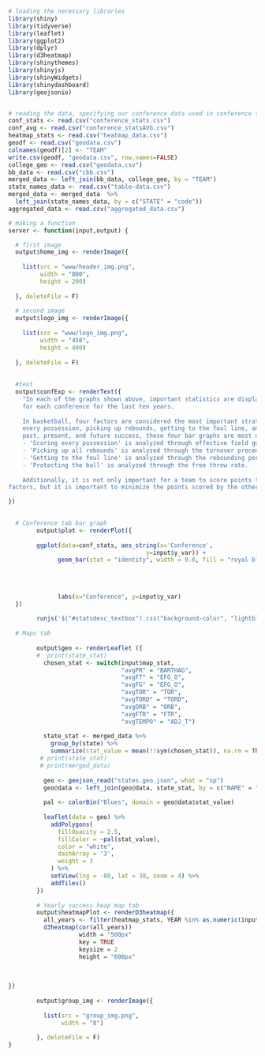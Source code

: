 
```r
# loading the necessary libraries
library(shiny)
library(tidyverse)
library(leaflet)
library(ggplot2)
library(dplyr)
library(d3heatmap)
library(shinythemes)
library(shinyjs)
library(shinyWidgets)
library(shinydashboard)
library(geojsonio)


# reading the data, specifying our conference data used in conference tab
conf_stats <- read.csv("conference_stats.csv")
conf_avg <- read.csv("conference_statsAVG.csv")
heatmap_stats <- read.csv("heatmap_data.csv")
geodf <- read.csv("geodata.csv")
colnames(geodf)[2] <- "TEAM"
write.csv(geodf, "geodata.csv", row.names=FALSE)
college_geo <- read.csv("geodata.csv")
bb_data <- read.csv("cbb.csv")
merged_data <- left_join(bb_data, college_geo, by = "TEAM")
state_names_data <- read.csv("table-data.csv")
merged_data <- merged_data  %>%
  left_join(state_names_data, by = c("STATE" = "code"))
aggregated_data <- read.csv("aggregated_data.csv")

# making a function
server <- function(input,output) {

  # first image
  output$home_img <- renderImage({
    
    list(src = "www/header_img.png",
         width = "800",
         height = 200)
    
  }, deleteFile = F)
  
  # second image
  output$logo_img <- renderImage({
    
    list(src = "www/logo_img.png",
         width = "450",
         height = 400)
    
  }, deleteFile = F)
  
  
  #text
  output$confExp <- renderText({
    "In each of the graphs shown above, important statistics are displayed for each conference. Each graph shows an average value of the given variable 
    for each conference for the last ten years. 
    
    In basketball, four factors are considered the most important strategies for winning a basketball game: scoring 
    every possession, picking up rebounds, getting to the foul line, and protecting the ball. While all the variables analyzed are important for analyizng a team's 
    past, present, and future success, these four bar graphs are most notable for determining a team's success. 
    - 'Scoring every possession' is analyzed through effective field goals
    - 'Picking up all rebounds' is analyzed through the turnover precentage
    - 'Getting to the foul line' is analyzed through the rebounding percentage 
    - 'Protecting the ball' is analyzed through the free throw rate. 
    
    Additionally, it is not only important for a team to score points through these
factors, but it is important to minimize the points scored by the other team, so the opponent's average data for each of these factors is also shown."

})
 

  # Conference tab bar graph
        output$plot <- renderPlot({
          
        ggplot(data=conf_stats, aes_string(x='Conference',
                                       y=input$y_var)) +
              geom_bar(stat = "identity", width = 0.8, fill = "royal blue") + theme(axis.title.x = element_text(size=20), 
                                                                                    axis.title.y = element_text(size=20),
                                                                                    axis.text.x = element_text(size=15, angle = 60, hjust = 1),
                                                                                    axis.text.y = element_text(size=15)
                                                                                    ) +
              labs(x="Conference", y=input$y_var)
  })
        
        runjs('$("#statsdesc_textbox").css("background-color", "lightblue");')
     
  # Maps tab
    
        output$geo <- renderLeaflet ({
        #  print(state_stat)
          chosen_stat <- switch(input$map_stat,
                                "avgPR" = "BARTHAG",
                                "avgFT" = "EFG_O",
                                "avgFG" = "EFG_O",
                                "avgTOR" = "TOR",
                                "avgTORD" = "TORD",
                                "avgORB" = "ORB",
                                "avgFTR" = "FTR",
                                "avgTEMPO" = "ADJ_T")
          
          state_stat <- merged_data %>%
            group_by(state) %>%
            summarize(stat_value = mean(!!sym(chosen_stat)), na.rm = TRUE)
         # print(state_stat)
         # print(merged_data)
          
          geo <- geojson_read("states.geo.json", what = "sp")
          geo@data <- left_join(geo@data, state_stat, by = c("NAME" = "state"))
          
          pal <- colorBin("Blues", domain = geo@data$stat_value)
          
          leaflet(data = geo) %>%
            addPolygons(
              fillOpacity = 2.5,
              fillColor = ~pal(stat_value),
              color = "white",
              dashArray = '3',
              weight = 3
            ) %>%
            setView(lng = -80, lat = 38, zoom = 4) %>%
            addTiles()
        })
        
        # Yearly success heap map tab
        output$heatmapPlot <- renderD3heatmap({
          all_years <- filter(heatmap_stats, YEAR %in% as.numeric(input$YEAR))
          d3heatmap(cor(all_years))
                    width = "500px"
                    key = TRUE
                    keysize = 2
                    height = "600px"   
        
        
        
}) 
        
        output$group_img <- renderImage({
          
          list(src = "group_img.png",
               width = "8")
          
        }, deleteFile = F)
}


```

